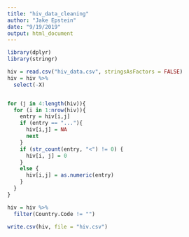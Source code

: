```yaml
---
title: "hiv_data_cleaning"
author: "Jake Epstein"
date: "9/19/2019"
output: html_document
---
```


```r
library(dplyr)
library(stringr)

hiv = read.csv("hiv_data.csv", stringsAsFactors = FALSE)
hiv = hiv %>%
  select(-X)


for (j in 4:length(hiv)){
  for (i in 1:nrow(hiv)){
    entry = hiv[i,j]
    if (entry == "..."){
      hiv[i,j] = NA
      next
    }
    if (str_count(entry, "<") != 0) {
      hiv[i, j] = 0
    }
    else {
      hiv[i,j] = as.numeric(entry)
    }
  }
}

hiv = hiv %>%
  filter(Country.Code != "")

write.csv(hiv, file = "hiv.csv")
```